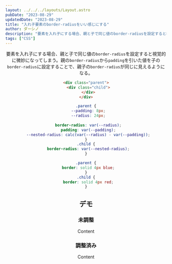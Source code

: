 ```yaml
---
layout: ../../../layouts/Layout.astro
pubDate: "2023-08-29"
updatedDate: "2023-08-29"
title: "入れ子要素のborder-radiusをいい感じにする"
author: ダーシノ
description: "要素を入れ子にする場合、親と子で同じ値のborder-radiusを設定すると視覚的に微妙になってしまう。"
tags: ["CSS"]
---
```



<Header {...frontmatter} />

要素を入れ子にする場合、親と子で同じ値の`border-radius`を設定すると視覚的に微妙になってしまう。親の`border-radius`から`padding`を引いた値を子の`border-radius`に設定することで、親子の`border-radius`が同じに見えるようになる。

```html
<div class="parent">
  <div class="child">
  </div>
</div>
```

```css
.parent {
  --padding: 8px;
  --radius: 24px;
  
  border-radius: var(--radius);
  padding: var(--padding);
  --nested-radius: calc(var(--radius) - var(--padding));
}
.child {
  border-radius: var(--nested-radius);
}

.parent {
  border: solid 4px blue;
}
.child {
  border: solid 4px red;
}
```


## デモ

### 未調整

<div class="parent ng">
  <div class="child ng">
    Content
  </div>
</div>

### 調整済み

<div class="parent ok">
  <div class="child ok">
    Content
  </div>
</div>

<style>{`
.parent.ok {
  --padding: 8px;
  --radius: 24px;
  
  border-radius: var(--radius);
  padding: var(--padding);
  --nested-radius: calc(var(--radius) - var(--padding));
}
.child.ok {
  border-radius: var(--nested-radius);
}

.parent.ng {
  padding: 8px;
  border-radius: 24px;
}
.child.ng {
  border-radius: 24px;
}

.parent {
  border: solid 4px blue;
}
.child {
  border: solid 4px red;
}
`}</style>

